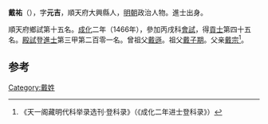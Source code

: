 '''戴祐'''（{{bd|1431年||？}}），字'''元吉'''，順天府大興縣人，[[明朝|明朝]]政治人物。進士出身。

順天府鄉試第十五名。[[成化|成化]]二年（1466年），參加丙戌科[[會試|會試]]，得[[貢士|貢士]]第四十五名。[[殿試|殿試]]登[[進士|進士]]第三甲第二百零一名。曾祖父[[戴遜|戴遜]]。祖父[[戴子期|戴子期]]。父亲[[戴宗|戴宗]]<ref>《天一阁藏明代科举录选刊·登科录》（《成化二年进士登科录》）</ref>。

[[Category:戴姓|Category:戴姓]]

==参考==
{{reflist}}
{{明朝人物小作品}}
{{成化二年丙戌科殿試金榜}}